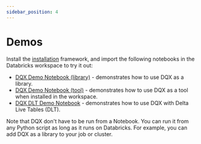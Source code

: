 ```yaml
---
sidebar_position: 4
---
```


#  Demos

Install the [installation](/docs/installation) framework, and import the following notebooks in the Databricks workspace to try it out:
* [DQX Demo Notebook (library)](https://github.com/databrickslabs/dqx/blob/main/demos/dqx_demo_library.py) - demonstrates how to use DQX as a library.
* [DQX Demo Notebook (tool)](https://github.com/databrickslabs/dqx/blob/main/demos/dqx_demo_tool.py) - demonstrates how to use DQX as a tool when installed in the workspace.
* [DQX DLT Demo Notebook](https://github.com/databrickslabs/dqx/blob/main/demos/dqx_dlt_demo.py) - demonstrates how to use DQX with Delta Live Tables (DLT).

Note that DQX don't have to be run from a Notebook. You can run it from any Python script as long as it runs on Databricks.
For example, you can add DQX as a library to your job or cluster.
